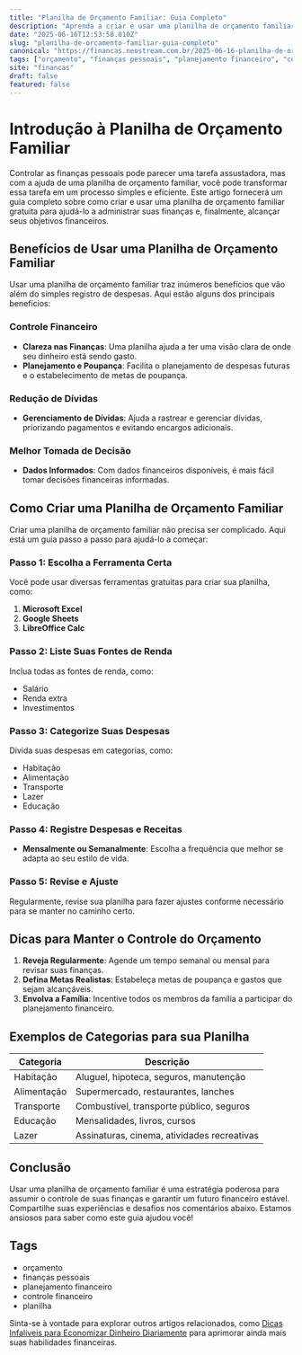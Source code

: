 ```yaml
---
title: "Planilha de Orçamento Familiar: Guia Completo"
description: "Aprenda a criar e usar uma planilha de orçamento familiar grátis para controlar suas finanças e alcançar seus objetivos financeiros."
date: "2025-06-16T12:53:58.010Z"
slug: "planilha-de-orcamento-familiar-guia-completo"
canonical: "https://financas.neostream.com.br/2025-06-16-planilha-de-orcamento-familiar-guia-completo"
tags: ["orçamento", "finanças pessoais", "planejamento financeiro", "controle financeiro", "planilha"]
site: "financas"
draft: false
featured: false
---
```


# Introdução à Planilha de Orçamento Familiar

Controlar as finanças pessoais pode parecer uma tarefa assustadora, mas com a ajuda de uma planilha de orçamento familiar, você pode transformar essa tarefa em um processo simples e eficiente. Este artigo fornecerá um guia completo sobre como criar e usar uma planilha de orçamento familiar gratuita para ajudá-lo a administrar suas finanças e, finalmente, alcançar seus objetivos financeiros.

## Benefícios de Usar uma Planilha de Orçamento Familiar

Usar uma planilha de orçamento familiar traz inúmeros benefícios que vão além do simples registro de despesas. Aqui estão alguns dos principais benefícios:

### Controle Financeiro

- **Clareza nas Finanças**: Uma planilha ajuda a ter uma visão clara de onde seu dinheiro está sendo gasto.
- **Planejamento e Poupança**: Facilita o planejamento de despesas futuras e o estabelecimento de metas de poupança.

### Redução de Dívidas

- **Gerenciamento de Dívidas**: Ajuda a rastrear e gerenciar dívidas, priorizando pagamentos e evitando encargos adicionais.

### Melhor Tomada de Decisão

- **Dados Informados**: Com dados financeiros disponíveis, é mais fácil tomar decisões financeiras informadas.

## Como Criar uma Planilha de Orçamento Familiar

Criar uma planilha de orçamento familiar não precisa ser complicado. Aqui está um guia passo a passo para ajudá-lo a começar:

### Passo 1: Escolha a Ferramenta Certa

Você pode usar diversas ferramentas gratuitas para criar sua planilha, como:

1. **Microsoft Excel**
2. **Google Sheets**
3. **LibreOffice Calc**

### Passo 2: Liste Suas Fontes de Renda

Inclua todas as fontes de renda, como:

- Salário
- Renda extra
- Investimentos

### Passo 3: Categorize Suas Despesas

Divida suas despesas em categorias, como:

- Habitação
- Alimentação
- Transporte
- Lazer
- Educação

### Passo 4: Registre Despesas e Receitas

- **Mensalmente ou Semanalmente**: Escolha a frequência que melhor se adapta ao seu estilo de vida.

### Passo 5: Revise e Ajuste

Regularmente, revise sua planilha para fazer ajustes conforme necessário para se manter no caminho certo.

## Dicas para Manter o Controle do Orçamento

1. **Reveja Regularmente**: Agende um tempo semanal ou mensal para revisar suas finanças.
2. **Defina Metas Realistas**: Estabeleça metas de poupança e gastos que sejam alcançáveis.
3. **Envolva a Família**: Incentive todos os membros da família a participar do planejamento financeiro.

## Exemplos de Categorias para sua Planilha

| Categoria       | Descrição                                 |
|-----------------|-------------------------------------------|
| Habitação       | Aluguel, hipoteca, seguros, manutenção    |
| Alimentação     | Supermercado, restaurantes, lanches       |
| Transporte      | Combustível, transporte público, seguros  |
| Educação        | Mensalidades, livros, cursos              |
| Lazer           | Assinaturas, cinema, atividades recreativas|

## Conclusão

Usar uma planilha de orçamento familiar é uma estratégia poderosa para assumir o controle de suas finanças e garantir um futuro financeiro estável. Compartilhe suas experiências e desafios nos comentários abaixo. Estamos ansiosos para saber como este guia ajudou você!

## Tags

- orçamento
- finanças pessoais
- planejamento financeiro
- controle financeiro
- planilha

Sinta-se à vontade para explorar outros artigos relacionados, como [Dicas Infalíveis para Economizar Dinheiro Diariamente](/2025-06-16-dicas-infaliveis-para-economizar-dinheiro-diariamente) para aprimorar ainda mais suas habilidades financeiras. 
